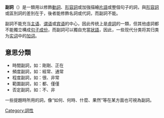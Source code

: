 {{expand|time=2016-6-12T20:45:15+00:00}}
'''副詞'''（{{lang-en|'''Adverb'''}}）是一類用以修飾[[動詞|動詞]]、[[形容詞|形容詞]]或加強描繪[[片語|片語]]或整個句子的詞，與[[形容詞|形容詞]]或區別詞的差別在于，後者能修飾名詞或代詞，而副詞不能。

副詞不能充当[[主语|主语]]、[[谓语|谓语]]或[[宾语|宾语]]的中心，因此传统上是[[虛詞|虛詞]]的一類，但其他虛詞都不能獨立構成[[句子成份|句子成份]]，而副詞可以獨自充當[[狀語|狀語]]，因此，一些现代分类将其归类为[[实词|实词]]中的[[加词|加词]]。

== 意思分類 ==
* 時間副詞，如：剛剛、正在
* 頻度副詞，如：經常、通常
* 程度副詞，如：很、非常
* 範圍副詞，如：都、僅僅
* 否定副詞，如：不、非

一些提題時所用的詞，像“如何、何時、什麼、果然”等在某方面也可視為副詞。


[[Category:詞性|Category:詞性]]